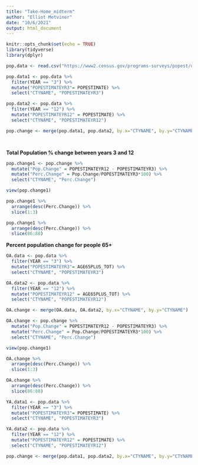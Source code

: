 ```yaml
---
title: "Take-Home_midterm"
author: "Elliot Metviner"
date: "10/6/2021"
output: html_document
---
```


```r
knitr::opts_chunk$set(echo = TRUE)
library(tidyverse)
library(dplyr)
```


```r
pop.data <- read.csv("https://www2.census.gov/programs-surveys/popest/datasets/2010-2019/counties/asrh/cc-est2019-agesex-39.csv")


```

```r
pop.data1 <- pop.data %>%
  filter(YEAR == "3") %>%
  mutate("POPESTIMATEYR3"= POPESTIMATE) %>%
  select("CTYNAME", "POPESTIMATEYR3")

pop.data2 <- pop.data %>%
  filter(YEAR == "12") %>% 
  mutate("POPESTIMATEYR12" = POPESTIMATE) %>%
  select("CTYNAME", "POPESTIMATEYR12")

pop.change <- merge(pop.data1, pop.data2, by.x="CTYNAME", by.y="CTYNAME")




```


**Total Population % change between years 3 and 12**

```r
pop.change1 <- pop.change %>%
  mutate("Pop.Change" = POPESTIMATEYR12 - POPESTIMATEYR3) %>%
  mutate("Perc.Change" = Pop.Change/POPESTIMATEYR3*100) %>%
  select("CTYNAME", "Perc.Change")

view(pop.change1) 

pop.change1 %>%
  arrange(desc(Perc.Change)) %>%
  slice(1:3)

pop.change1 %>%
  arrange(desc(Perc.Change)) %>%
  slice(86:88)
```



**Percent population change for people 65+**
```r
OA.data <- pop.data %>%
  filter(YEAR == "3") %>%
  mutate("POPESTIMATEYR3"= AGE65PLUS_TOT) %>%
  select("CTYNAME", "POPESTIMATEYR3")

OA.data2 <- pop.data %>%
  filter(YEAR == "12") %>% 
  mutate("POPESTIMATEYR12" = AGE65PLUS_TOT) %>%
  select("CTYNAME", "POPESTIMATEYR12")

OA.change <- merge(OA.data, OA.data2, by.x="CTYNAME", by.y="CTYNAME")

OA.change <- pop.change %>%
  mutate("Pop.Change" = POPESTIMATEYR12 - POPESTIMATEYR3) %>%
  mutate("Perc.Change" = Pop.Change/POPESTIMATEYR3*100) %>%
  select("CTYNAME", "Perc.Change")

view(pop.change1) 

OA.change %>%
  arrange(desc(Perc.Change)) %>%
  slice(1:3)

OA.change %>%
  arrange(desc(Perc.Change)) %>%
  slice(86:88)

```


```r
YA.data1 <- pop.data %>%
  filter(YEAR == "3") %>%
  mutate("POPESTIMATEYR3"= POPESTIMATE) %>%
  select("CTYNAME", "POPESTIMATEYR3")

YA.data2 <- pop.data %>%
  filter(YEAR == "12") %>% 
  mutate("POPESTIMATEYR12" = POPESTIMATE) %>%
  select("CTYNAME", "POPESTIMATEYR12")

pop.change <- merge(pop.data1, pop.data2, by.x="CTYNAME", by.y="CTYNAME")

```

